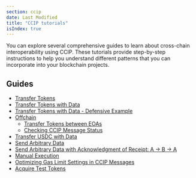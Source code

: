 ```yaml
---
section: ccip
date: Last Modified
title: "CCIP tutorials"
isIndex: true
---
```


You can explore several comprehensive guides to learn about cross-chain interoperability using CCIP. These tutorials provide step-by-step instructions to help you understand different patterns that you can incorporate into your blockchain projects.

## Guides

- [Transfer Tokens](/ccip/tutorials/cross-chain-tokens)
- [Transfer Tokens with Data](/ccip/tutorials/programmable-token-transfers)
- [Transfer Tokens with Data - Defensive Example](/ccip/tutorials/programmable-token-transfers-defensive)
- [Offchain](/ccip/tutorials/offchain)
  - [Transfer Tokens between EOAs](/ccip/tutorials/cross-chain-tokens-from-eoa)
  - [Checking CCIP Message Status](/ccip/tutorials/get-status-offchain)
- [Transfer USDC with Data](/ccip/tutorials/usdc)
- [Send Arbitrary Data](/ccip/tutorials/send-arbitrary-data)
- [Send Arbitrary Data with Acknowledgment of Receipt: A -> B -> A](/ccip/tutorials/send-arbitrary-data-receipt-acknowledgment)
- [Manual Execution](/ccip/tutorials/manual-execution)
- [Optimizing Gas Limit Settings in CCIP Messages](/ccip/tutorials/ccipreceive-gaslimit)
- [Acquire Test Tokens](/ccip/test-tokens)
